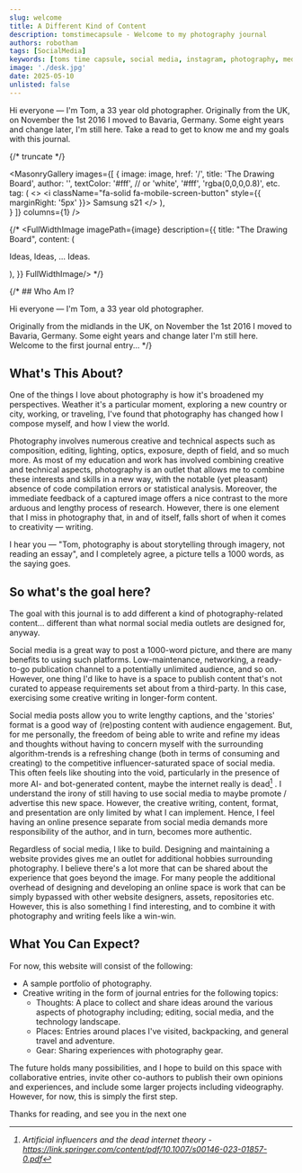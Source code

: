 ```yaml
---
slug: welcome
title: A Different Kind of Content
description: tomstimecapsule - Welcome to my photography journal 
authors: robotham
tags: [SocialMedia]
keywords: [toms time capsule, social media, instagram, photography, media]
image: './desk.jpg'
date: 2025-05-10
unlisted: false
---
```





 Hi everyone — I'm Tom, a 33 year old photographer. Originally from the UK, on November the 1st 2016 I moved to Bavaria, Germany. Some eight years and change later, I'm still here. Take a read to get to know me and my goals with this journal.

{/* truncate */}

 <MasonryGallery
  images={[
    {
        image: image,
        href: '/',
        title: 'The Drawing Board',
        author: '',
        textColor: '#fff', // or 'white', '#fff', 'rgba(0,0,0,0.8)', etc.
        tag: (
            <>
                <i className="fa-solid fa-mobile-screen-button" style={{ marginRight: '5px' }}></i>
                Samsung s21
            </>
        ),  
    }
  ]}
  columns={1}
/>


{/* <FullWidthImage 
    imagePath={image} 
    description={{
    title: "The Drawing Board",
    content: (
    <p>
        Ideas, Ideas, ... Ideas. 
    </p>
    ),
}}
FullWidthImage/> */}

{/* ## Who Am I?

Hi everyone — I'm Tom, a 33 year old photographer.

Originally from the midlands in the UK, on November the 1st 2016 I moved to Bavaria, Germany. Some eight years and change later I'm still here. Welcome to the first journal entry... */}

## What's This About?

One of the things I love about photography is how it's broadened my perspectives. Weather it's a particular moment, exploring a new country or city, working, or traveling, I've found that photography has changed how I compose myself, and how I view the world. 

Photography involves numerous creative and technical aspects such as composition, editing, lighting, optics, exposure, depth of field, and so much more. As most of my education and work has involved combining creative and technical aspects, photography is an outlet that allows me to combine these interests and skills in a new way, with the notable (yet pleasant) absence of code compilation errors or statistical analysis. Moreover, the immediate feedback of a captured image offers a nice contrast to the more arduous and lengthy process of research. However, there is one element that I miss in photography that, in and of itself, falls short of when it comes to creativity — writing.

I hear you — "Tom, photography is about storytelling through imagery, not reading an essay", and I completely agree, a picture tells a 1000 words, as the saying goes.

<Sep/>

## So what's the goal here?

The goal with this journal is to add different a kind of photography-related content... different than what normal social media outlets are designed for, anyway.

Social media is a great way to post a 1000-word picture, and there are many benefits to using such platforms. Low-maintenance, networking, a ready-to-go publication channel to a potentially unlimited audience, and so on. However, one thing I'd like to have is a space to publish content that's not curated to appease requirements set about from a third-party. In this case, exercising some creative writing in longer-form content. 

Social media posts allow you to write lengthy captions, and the 'stories' format is a good way of (re)posting content with audience engagement. But, for me personally, the freedom of being able to write and refine my ideas and thoughts without having to concern myself with the surrounding algorithm-trends is a refreshing change (both in terms of consuming and creating) to the competitive influencer-saturated space of social media. This often feels like shouting into the void, particularly in the presence of more AI- and bot-generated content, maybe the internet really is dead[^1] . I understand the irony of still having to use social media to maybe promote / advertise this new space. However, the creative writing, content, format, and presentation are only limited by what I can implement. Hence, I feel having an online presence separate from social media demands more responsibility of the author, and in turn, becomes more authentic.  

Regardless of social media, I like to build. Designing and maintaining a website provides gives me an outlet for additional hobbies surrounding photography. I believe there's a lot more that can be shared about the experience that goes beyond the image. For many people the additional overhead of designing and developing an online space is work that can be simply bypassed with other website designers, assets, repositories etc. However, this is also something I find interesting, and to combine it with photography and writing feels like a win-win.

<Sep/>

## What You Can Expect?

For now, this website will consist of the following:

- A sample portfolio of photography.
- Creative writing in the form of journal entries for the following topics:
    - Thoughts: A place to collect and share ideas around the various aspects of photography including; editing, social media, and the technology landscape.
    - Places: Entries around places I've visited, backpacking, and general travel and adventure.
    - Gear: Sharing experiences with photography gear.

The future holds many possibilities, and I hope to build on this space with collaborative entries, invite other co-authors to publish their own opinions and experiences, and include some larger projects including videography. However, for now, this is simply the first step. 

Thanks for reading, and see you in the next one <i class="fa-regular fa-hand-peace"/>

[^1]: Artificial influencers and the dead internet theory - https://link.springer.com/content/pdf/10.1007/s00146-023-01857-0.pdf